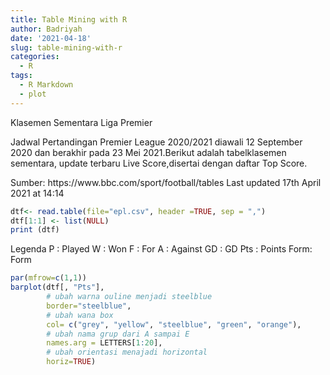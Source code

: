 ```yaml
---
title: Table Mining with R
author: Badriyah
date: '2021-04-18'
slug: table-mining-with-r
categories:
  - R
tags:
  - R Markdown
  - plot
---
```

Klasemen Sementara Liga Premier

Jadwal Pertandingan Premier League 2020/2021 diawali 12 September 2020 dan berakhir pada 23 Mei 2021.Berikut adalah tabelklasemen sementara, update terbaru Live Score,disertai dengan daftar Top Score.

Sumber: https://www.bbc.com/sport/football/tables
Last updated 17th April 2021 at 14:14

```r
dtf<- read.table(file="epl.csv", header =TRUE, sep = ",")
dtf[1:1] <- list(NULL)
print (dtf)
```

Legenda
P   : Played
W   : Won
F   : For
A   : Against
GD  : GD
Pts : Points
Form: Form

```r
par(mfrow=c(1,1))
barplot(dtf[, "Pts"],
        # ubah warna ouline menjadi steelblue
        border="steelblue",
        # ubah wana box
        col= c("grey", "yellow", "steelblue", "green", "orange"),
        # ubah nama grup dari A sampai E
        names.arg = LETTERS[1:20],
        # ubah orientasi menajadi horizontal
        horiz=TRUE)
```

